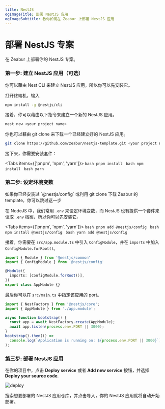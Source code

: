 ```yaml
---
title: NestJS
ogImageTitle: 部署 NestJS 应用
ogImageSubtitle: 教你如何在 Zeabur 上部署 NestJS 应用
---
```



# 部署 NestJS 专案

在 Zeabur 上部署你的 NestJS 专案。

### 第一步: 建立 NestJS 应用（可选）

你可以藉由 Nest CLI 来建立 NestJS 应用，所以你可以先安装它。

打开终端机，输入

```bash
npm install -g @nestjs/cli
```

接着，你可以藉由以下指令来建立一个新的 NestJS 应用。

```bash
nest new <your project name>
```

你也可以藉由 git clone 来下载一个已经建立好的 NestJS 应用。

```bash
git clone https://github.com/zeabur/nestjs-template.git <your project name>
```

接下来，你需要安装套件：

<Tabs items={['pnpm', 'npm', 'yarn']}>
  <Tab>
    ```bash
    pnpm install
    ```
  </Tab>
  <Tab>
    ```bash
    npm install
    ```
  </Tab>
  <Tab>
    ```bash
    yarn
    ```
  </Tab>
</Tabs>

### 第二步: 设定环境变数

<Callout type="info" emoji="ℹ️">
  如果你已经安装过 `@nestjs/config` 或利用 git clone 下载 Zeabur 的 template，你可以跳过这一步
</Callout>

在 NodeJS 中，我们常用 `.env` 来设定环境变数，而 NestJS 也有提供一个套件来读取 `.env` 档案，所以你可以先安装它。

<Tabs items={['pnpm', 'npm', 'yarn']}>
  <Tab>
    ```bash
    pnpm add @nestjs/config
    ```
  </Tab>
  <Tab>
    ```bash
    npm install @nestjs/config
    ```
  </Tab>
  <Tab>
    ```bash
    yarn add @nestjs/config
    ```
  </Tab>
</Tabs>

接着，你需要在 `src/app.module.ts` 中引入 `ConfigModule`，并在 `imports` 中加入 `ConfigModule.forRoot()`。

```typescript
import { Module } from '@nestjs/common'
import { ConfigModule } from '@nestjs/config'

@Module({
  imports: [ConfigModule.forRoot()],
})
export class AppModule {}
```

最后你可以在 `src/main.ts` 中指定该应用的 port。

```typescript
import { NestFactory } from '@nestjs/core';
import { AppModule } from './app.module';

async function bootstrap() {
  const app = await NestFactory.create(AppModule);
  await app.listen(process.env.PORT || 3000);
}
bootstrap().then(() =>
  console.log(`Application is running on: ${process.env.PORT || 3000}`),
);
```

### 第三步: 部署 NestJS 应用

在你的项目中，点击 **Deploy service** 或者 **Add new service** 按钮，并选择 **Deploy your source code**.

![deploy](/framework/deploy.png)

搜索想要部署的 NestJS 应用仓库，并点击导入，你的 NestJS 应用就将自动开始部署。
